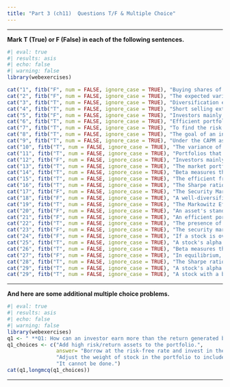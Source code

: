 ```yaml
---
title: "Part 3 (ch11)  Questions T/F & Multiple Choice"
---
```


___


**Mark T (True) or F (False) in each of the following sentences.**

::: {.webex-check .webex-box}

```r
#| eval: true
#| results: asis
#| echo: false
#| warning: false
library(webexercises)

cat("1", fitb("F", num = FALSE, ignore_case = TRUE), "Buying shares of security *i* improves the Sharpe ratio of a portfolio if its expected return does not exceed the required return.", "\n\n")
cat("2", fitb("F", num = FALSE, ignore_case = TRUE), "The expected variance of a portfolio is the weighted average of the expected variances of the investments within it, using the portfolio weights.", "\n\n")
cat("3", fitb("T", num = FALSE, ignore_case = TRUE), "Diversification eliminates independent risks. The volatility of a large portfolio results from the common risk between the stocks in the portfolio." , "\n\n")
cat("4", fitb("T", num = FALSE, ignore_case = TRUE), "Short selling extends the set of possible portfolios.", "\n\n")
cat("5", fitb("F", num = FALSE, ignore_case = TRUE), "Investors mainly worry about those risks that can be eliminated through diversification.", "\n\n")
cat("6", fitb("T", num = FALSE, ignore_case = TRUE), "Efficient portfolios offer investors the highest possible expected return for a given level of risk.", "\n\n")
cat("7", fitb("T", num = FALSE, ignore_case = TRUE), "To find the risk of a portfolio, we need to know the degree to which stock returns move together. Covariance and correlation measure the co-movement of returns.", "\n\n")
cat("8", fitb("T", num = FALSE, ignore_case = TRUE), "The goal of an investor who is seeking to earn the highest possible expected return for any level  of volatility is to find the portfolio that generates the steepest possible line when combined with the risk-free investment.", "\n\n")
cat("9", fitb("T", num = FALSE, ignore_case = TRUE), "Under the CAPM assumptions, the capital market line (CML), which is the set of portfolios obtained by combining the risk-free security and the market portfolio, is the set of portfolios with the highest possible expected return for any level of volatility.", "\n\n")
cat("10", fitb("T", num = FALSE, ignore_case = TRUE), "The variance of a portfolio depends on the covariance of the stocks within it.",  "\n\n")
cat("11", fitb("T", num = FALSE, ignore_case = TRUE), "Portfolios that offer the highest expected return for a given variance (or standard deviation) are known as efficient portfolios.",  "\n\n")
cat("12", fitb("F", num = FALSE, ignore_case = TRUE), "Investors mainly worry about those risks that can be eliminated through diversification.", "\n\n")
cat("13", fitb("T", num = FALSE, ignore_case = TRUE), "The market portfolio is a tangency portfolio according to the CAPM.", "\n\n")
cat("14", fitb("T", num = FALSE, ignore_case = TRUE), "Beta measures the sensitivity of a stock's returns to the overall market movements.", "\n\n")
cat("15", fitb("T", num = FALSE, ignore_case = TRUE), "The efficient frontier represents the set of portfolios that offer the highest expected return for a given level of risk.", "\n\n")
cat("16", fitb("T", num = FALSE, ignore_case = TRUE), "The Sharpe ratio is a measure of risk-adjusted return, calculated by dividing the excess return of an investment by its standard deviation.", "\n\n")
cat("17", fitb("F", num = FALSE, ignore_case = TRUE), "The Security Market Line (SML) illustrates the relationship between expected return and systematic risk for individual securities, according to the Capital Asset Pricing Model (CAPM).", "\n\n")
cat("18", fitb("F", num = FALSE, ignore_case = TRUE), "A well-diversified portfolio always consists of assets with low or negative correlations to each other to reduce overall portfolio risk.", "\n\n")
cat("19", fitb("T", num = FALSE, ignore_case = TRUE), "The Markowitz Efficient Set refers to the collection of portfolios that offer the maximum expected return for any given level of portfolio risk, based on Harry Markowitz's Modern Portfolio Theory.", "\n\n")
cat("20", fitb("F", num = FALSE, ignore_case = TRUE), "An asset's standard deviation represents its systematic risk in the context of the Capital Asset Pricing Model (CAPM).", "\n\n")
cat("21", fitb("F", num = FALSE, ignore_case = TRUE), "An efficient portfolio has no risk at all.", "\n\n") 
cat("22", fitb("T", num = FALSE, ignore_case = TRUE), "The presence of a risk-free asset enables the investor to borrow or lend at the risk-free rate and form portfolios having greater Sharpe ratios.", "\n\n")
cat("23", fitb("F", num = FALSE, ignore_case = TRUE), "The security market line (SML) is the graph of expected rate of return on investment vs. the variance of returns.", "\n\n")
cat("24", fitb("F", num = FALSE, ignore_case = TRUE), "If a stock is overpriced, it would plot above the security market line.", "\n\n")
cat("25", fitb("T", num = FALSE, ignore_case = TRUE), "A stock's alpha is the difference between the expected return and the required return according to the CAPM.", "\n\n")
cat("26", fitb("T", num = FALSE, ignore_case = TRUE), "Beta measures the marginal contribution of a stock to the risk of a well-diversified portfolio.", "\n\n")
cat("27", fitb("F", num = FALSE, ignore_case = TRUE), "In equilibrium, it is possible to earn a return that is above the efficient frontier without the existence of a risk-free asset or some other asset that is uncorrelated with your portfolio assets.", "\n\n")
cat("28", fitb("T", num = FALSE, ignore_case = TRUE), "The Sharpe ratio measures the excess return per unit of risk.", "\n\n")
cat("29", fitb("T", num = FALSE, ignore_case = TRUE), "A stock's alpha reflects its performance relative to a benchmark index after adjusting for market risk.", "\n\n")
cat("29", fitb("T", num = FALSE, ignore_case = TRUE), "A stock with a beta of 0 is expected to have no correlation with market movements.", "\n\n")

```

:::





___

**And here are some additional multiple choice problems.**


::: {.webex-check .webex-box}

```r
#| eval: true
#| results: asis
#| echo: false
#| warning: false
library(webexercises)
q1 <- " **Q1: How can an investor earn more than the return generated by the tangency portfolio and still stay on the security market line?**"
q1_choices <- c("Add high risk/return assets to the portfolio.",
                answer= "Borrow at the risk-free rate and invest in the tangency portfolio.",
                "Adjust the weight of stock in the portfolio to include fewer high-return stocks.",
                "It cannot be done.")
cat(q1,longmcq(q1_choices))

```

:::






___

<script src="https://giscus.app/client.js"
        data-repo="henriquecastror/EF_permanent"
        data-repo-id="R_kgDOLMIejg"
        data-category="General"
        data-category-id="DIC_kwDOLMIejs4Cc1yS"
        data-mapping="number"
        data-term="5"
        data-reactions-enabled="1"
        data-emit-metadata="0"
        data-input-position="bottom"
        data-theme="light"
        data-lang="en"
        crossorigin="anonymous"
        async>
</script>

